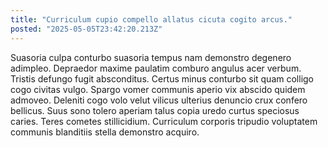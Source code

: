 ```yaml
---
title: "Curriculum cupio compello allatus cicuta cogito arcus."
posted: "2025-05-05T23:42:20.213Z"
---
```


Suasoria culpa conturbo suasoria tempus nam demonstro degenero adimpleo. Depraedor maxime paulatim comburo angulus acer verbum. Tristis defungo fugit absconditus.
Certus minus conturbo sit quam colligo cogo civitas vulgo. Spargo vomer communis aperio vix abscido quidem admoveo. Deleniti cogo volo velut vilicus ulterius denuncio crux confero bellicus.
Suus sono tolero aperiam talus copia uredo curtus speciosus caries. Teres cometes stillicidium. Curriculum corporis tripudio voluptatem communis blanditiis stella demonstro acquiro.
